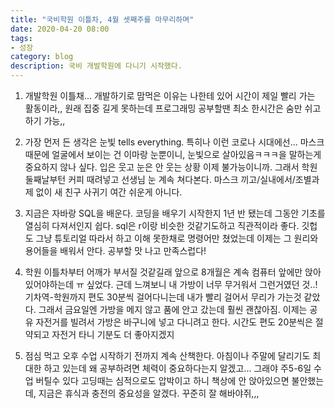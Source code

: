 ```yaml
---
title: "국비학원 이틀차, 4월 셋째주를 마무리하며"
date: 2020-04-20 08:00
tags:
- 성장
category: blog
description: 국비 개발학원에 다니기 시작했다.
---
```



1. 개발학원 이틀채... 개발하기로 맘먹은 이유는 나한테 있어 시간이 제일 빨리 가는 활동이라,, 
원래 집중 길게 못하는데 프로그래밍 공부할땐 최소 한시간은 숨만 쉬고 하기 가능,,

2. 가장 먼저 든 생각은 눈빛 tells everything. 특히나 이런 코로나 시대에선... 마스크때문에 얼굴에서 보이는 건 이마랑 눈뿐이니, 눈빛으로 살아있음ㅋㅋㅋ을 말하는게 중요하지 않나 싶다. 
입은 웃고 눈은 안 웃는 상황 이제 불가능이니까. 그래서 학원 둘째날부턴 커피 때려넣고 선생님 눈 계속 쳐다본다. 
마스크 끼고/실내에서/조별과제 없이 새 친구 사귀기 여간 쉬운게 아니다.

3. 지금은 자바랑 SQL을 배운다. 코딩을 배우기 시작한지 1년 반 됐는데 그동안 기초를 열심히 다져서인지 쉽다. 
sql은 r이랑 비슷한 것같기도하고 직관적이라 좋다. 깃헙도 그냥 튜토리얼 따라서 하고 이해 못한채로 명령어만 쳤었는데 
이제는 그 원리와 용어들을 배워서 안다. 공부할 맛 나고 만족스럽다! 

4. 학원 이틀차부터 어깨가 부서질 것같길래 앞으로 8개월은 계속 컴퓨터 앞에만 앉아있어야하는데 ㅠ 싶었다. 
근데 느껴보니 내 가방이 너무 무거워서 그런거였던 것..! 
기차역-학원까지 편도 30분씩 걸어다니는데 내가 빨리 걸어서 무리가 가는것 같았다. 
그래서 금요일엔 가방을 메지 않고 품에 안고 갔는데 훨씬 괜찮아짐. 이제는 공유 자전거를 빌려서 가방은 바구니에 넣고 다니려고 한다.
 시간도 편도 20분씩은 절약되고 자전거 타니 기분도 더 좋아지겠지

5. 점심 먹고 오후 수업 시작하기 전까지 계속 산책한다. 
아침이나 주말에 달리기도 최대한 하고 있는데 왜 공부하려면 체력이 중요하다는지 알겠고...
 그래야 주5-6일 수업 버틸수 있다 고딩때는 심적으로도 압박이고 하니 책상에 안 앉아있으면 불안했는데, 
 지금은 휴식과 충전의 중요성을 알겠다. 꾸준히 잘 해바야쥐,,,
